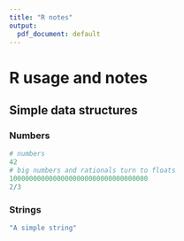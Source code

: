 ```yaml
---
title: "R notes"
output:
  pdf_document: default
---
```


# R usage and notes

## Simple data structures

### Numbers

```r
# numbers
42 
# big numbers and rationals turn to floats
10000000000000000000000000000000000 
2/3

```

### Strings

```r
"A simple string"
```
